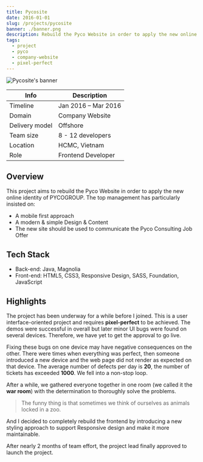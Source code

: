 ```yaml
---
title: Pycosite
date: 2016-01-01
slug: /projects/pycosite
banner: ./banner.png
description: Rebuild the Pyco Website in order to apply the new online identity of PYCOGROUP.
tags:
  - project
  - pyco
  - company-website
  - pixel-perfect
---
```


![Pycosite's banner](./banner.png)

| Info           | Description         |
| -------------- | ------------------- |
| Timeline       | Jan 2016 – Mar 2016 |
| Domain         | Company Website     |
| Delivery model | Offshore            |
| Team size      | 8 - 12 developers   |
| Location       | HCMC, Vietnam       |
| Role           | Frontend Developer  |

## Overview

This project aims to rebuild the Pyco Website in order to apply the new online identity of PYCOGROUP.
The top management has particularly insisted on:

- A mobile first approach
- A modern & simple Design & Content
- The new site should be used to communicate the Pyco Consulting Job Offer

## Tech Stack

- Back-end: Java, Magnolia
- Front-end: HTML5, CSS3, Responsive Design, SASS, Foundation, JavaScript

## Highlights

The project has been underway for a while before I joined. This is a user interface-oriented project and requires **pixel-perfect** to be achieved.
The demos were successful in overall but later minor UI bugs were found on several devices.
Therefore, we have yet to get the approval to go live.

Fixing these bugs on one device may have negative consequences on the other.
There were times when everything was perfect, then someone introduced a new device and the web page did not render as expected on that device. The average number of defects per day is **20**, the number of tickets has exceeded **1000**.
We fell into a non-stop loop.

After a while, we gathered everyone together in one room (we called it the **war room**) with the determination to thoroughly solve the problems.

> The funny thing is that sometimes we think of ourselves as animals locked in a zoo.

And I decided to completely rebuild the frontend by introducing a new styling approach to support Responsive design and make it more maintainable.

After nearly 2 months of team effort, the project lead finally approved to launch the project.
